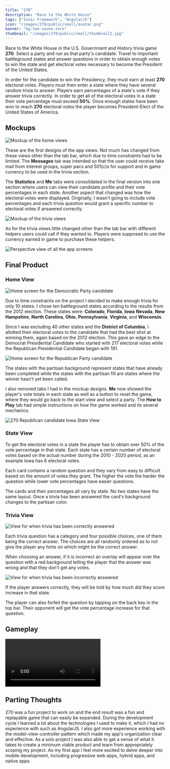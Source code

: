 ```yaml
---
title: "270"
description: "Race to the White House"
tags: ["Ionic Framework", "AngularJS"]
icon: "/images/270/public/small/avatar.png"
banner: "bg-two-seven-zero"
thumbnail: "/images/270/public/small/thumbnail2.jpg"
---
```



Race to the White House in the U.S. Government and History trivia game **270**. Select a party and run as that party's candidate. Travel to important battleground states and answer questions in order to obtain enough votes to win the state and get electoral votes necessary to become the President of the United States.

In order for the candidate to win the Presidency, they must earn at least **270** electoral votes. Players must then enter a state where they have several random trivia to answer. Players earn percentages of a state's vote if they answer trivia correctly. In order to get all of the electoral votes in a state their vote percentage must exceed **50%**. Once enough states have been won to reach **270** electoral votes the player becomes President-Elect of the United States of America.

## Mockups

![Mockup of the home views](/images/270/public/medium/mockupMainScreens.jpg)

These are the first designs of the app views. Not much has changed from these views other than the tab bar, which due to time constraints had to be limited. The **Messages** tab was intended so that the user could receive fake mail from interest groups, super pacs and 501(c)s for support and in game currency to be used in the trivia section.

The **Statistics** and **Me** tabs were consolidated in the final version into one section where users can view their candidate profile and their vote percentages in each state. Another aspect that changed was how the electoral votes were displayed. Originally, I wasn't going to include vote percentages and each trivia question would grant a specific number to electoral votes if answered correctly.

![Mockup of the trivia views](/images/270/public/medium/mockupTriviaScreens.jpg)

As for the trivia views little changed other than the tab bar with different helpers users could call if they wanted to. Players were supposed to use the currency earned in game to purchase these helpers.

![Perspective view of all the app screens](/images/270/public/medium/thumbnail.jpg)

## Final Product

### Home View

![Home screen for the Democratic Party candidate](/images/270/public/medium/demStates.png)

Due to time constraints on the project I decided to make enough trivia for only 10 states. I chose ten battleground states according to the results from the 2012 election. These states were: **Colorado**, **Florida**, **Iowa** **Nevada**, **New Hampshire**, **North Carolina**, **Ohio**, **Pennsylvania**, **Virginia**, and **Wisconsin**.

Since I was excluding 40 other states and the **District of Columbia**, I allotted their electoral votes to the candidate that had the best shot at winning them, again based on the 2012 election. This gave an edge to the Democrat Presidential Candidate who started with 217 electoral votes while the Republican Presidential Candidate began with 191.

![Home screen for the Republican Party candidate](/images/270/public/medium/gopStates.png)

The states with the partisan background represent states that have already been completed while the states with the partisan fill are states where the winner hasn't yet been called.

I also removed tabs I had in the mockup designs. **Me** now showed the player's vote totals in each state as well as a button to reset the game, where they would go back to the start view and select a party. The **How to Play** tab had simple instructions on how the game worked and its several mechanics.

![270 Republican candidate Iowa State View](/images/270/public/medium/state.png)

### State View

To get the electoral votes in a state the player has to obtain over 50% of the vote percentage in that state. Each state has a certain number of electoral votes based on the actual number during the 2010 - 2020 period, as an example Iowa has 6 electoral votes.

Each card contains a random question and they vary from easy to difficult based on the amount of votes they grant. The higher the vote the harder the question while lower vote percentages have easier questions.

The cards and their percentages all vary by state. No two states have the same layout. Once a trivia has been answered the card's background changes to the partisan color.

### Trivia View

![View for when trivia has been correctly answered](/images/270/public/medium/triviaCorrect.png)

Each trivia question has a category and four possible choices, one of them being the correct answer. The choices are all randomly ordered as to not give the player any hints on which might be the correct answer.

When choosing an answer, if it is incorrect an overlay will appear over the question with a red background telling the player that the answer was wrong and that they don't get any votes.

![View for when trivia has been incorrectly answered](/images/270/public/medium/triviaWrong.png)

If the player answers correctly, they will be told by how much did they score increase in that state.

The player can also forfeit the question by tapping on the back key in the top bar. Their opponent will get the vote percentage increase for that question.

## Gameplay

<Video
  src="https://player.vimeo.com/video/183411950"
  title="270 Gameplay Video"
/>

## Parting Thoughts

270 was a fun project to work on and the end result was a fun and replayable game that can easily be expanded. During the development cycle I learned a lot about the technologies I used to make it, which I had no experience with such as AngularJS. I also got more experience working with the model-view-controller pattern which made my app's organization clear and effective. As a solo project I was also able to get a sense of what it takes to create a minimum viable product and learn from appropriately scoping my project. As my first app I feel more excited to delve deeper into mobile development, including progressive web apps, hybrid apps, and native apps.

